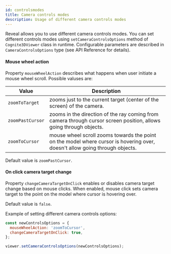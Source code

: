 ```yaml
---
id: controlsmodes
title: Camera controls modes
description: Usage of different camera controls modes
---
```



Reveal allows you to use different camera controls modes. You can set different controls modes using `setCameraControlsOptions` method of `Cognite3DViewer` class in runtime. Configurable parameters are described in `CameraControlsOptions` type (see API Reference for details).

<DemoWrapper />

#### Mouse wheel action
Property `mouseWheelAction` describes what happens when user initiate a mouse wheel scroll. Possible valuses are:

| Value | Description |
| ----- | ----------- |
| `zoomToTarget` | zooms just to the current target (center of the screen) of the camera. |
| `zoomPastCursor` |  zooms in the direction of the ray coming from camera through cursor screen position, allows going through objects. |
| `zoomToCursor` | mouse wheel scroll zooms towards the point on the model where cursor is hovering over, doesn't allow going through objects. |

Default value is `zoomPastCursor`.

#### On click camera target change

Property `changeCameraTargetOnClick` enables or disables camera target change based on mouse clicks. When enabled, mouse click sets camera target to the point on the model where cursor is hovering over.

Default value is `false`.

Example of setting different camera controls options:

```jsx runnable-2x
const newControlsOptions = {
  mouseWheelAction: 'zoomToCursor',
  changeCameraTargetOnClick: true,
};

viewer.setCameraControlsOptions(newControlsOptions);
```
